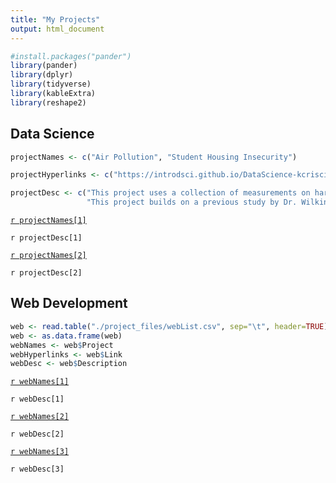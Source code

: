 ```yaml
---
title: "My Projects"
output: html_document
---
```

```r
#install.packages("pander")
library(pander)
library(dplyr)
library(tidyverse)
library(kableExtra)
library(reshape2)
```


## Data Science {.main-heading}  

```r
projectNames <- c("Air Pollution", "Student Housing Insecurity")

projectHyperlinks <- c("https://introdsci.github.io/DataScience-kcrisci94/index", "https://kcrisci94.github.io/MATH456Project/")

projectDesc <- c("This project uses a collection of measurements on harmful particles in the atmosphere at several different locations in California. It uses this data to determine which geographic locations have the highest levels of air pollution. It then uses populations in those general regions to determine if population has an affect on the air pollution levels.", 
                 "This project builds on a previous study by Dr. Wilking in 2019 about the housing insecurity and homelessness of students in recent years. It also focuses on how the Camp Fire impacted the students' housing situations. The goal of this study was to try to reproduce the findings of Dr. Wilking, and then take a look at how missing data affects the results of the study.")
```
<section class="project_Table">

<a href="`r projectHyperlinks[1]`"> `r projectNames[1]`</a>
<p class="description">`r projectDesc[1]`</p>

<a href="`r projectHyperlinks[2]`"> `r projectNames[2]`</a>
<p class="description">`r projectDesc[2]`</p>

</section>

## Web Development {.main-heading}

```r
web <- read.table("./project_files/webList.csv", sep="\t", header=TRUE)
web <- as.data.frame(web)
webNames <- web$Project
webHyperlinks <- web$Link
webDesc <- web$Description
```

<section class="project_Table">
<a href="`r webHyperlinks[1]`"> `r webNames[1]`</a>
<p class="description">`r webDesc[1]`</p>


<a href="`r webHyperlinks[2]`"> `r webNames[2]`</a>
<p class="description">`r webDesc[2]`</p>

<a href="`r webHyperlinks[3]`"> `r webNames[3]`</a>
<p class="description">`r webDesc[3]`</p>
</section>
